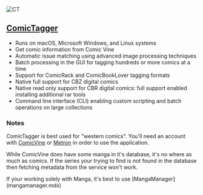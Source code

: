 
![CT](../../../public/guides/external-tools/comictagger.png "Comic Tagger UI")

## [ComicTagger](https://github.com/comictagger/comictagger)
* Runs on macOS, Microsoft Windows, and Linux systems
* Get comic information from Comic Vine
* Automatic issue matching using advanced image processing techniques
* Batch processing in the GUI for tagging hundreds or more comics at a time
* Support for ComicRack and ComicBookLover tagging formats
* Native full support for CBZ digital comics
* Native read only support for CBR digital comics: full support enabled installing additional rar tools
* Command line interface (CLI) enabling custom scripting and batch operations on large collections

### Notes
ComicTagger is best used for "western comics". You'll need an account with [ComicVine](https://comicvine.gamespot.com/api/) or [Metron](https://metron.cloud/accounts/signup/) in order to use the application. 

While ComicVine does have some manga in it's database, it's no where as much as comics. If the series your trying to find is not found in the database then fetching metadata from the service won't work.

<Callout type="info">
	If your working solely with Manga, it's best to use [MangaManager](mangamanager.mdx)
</Callout>